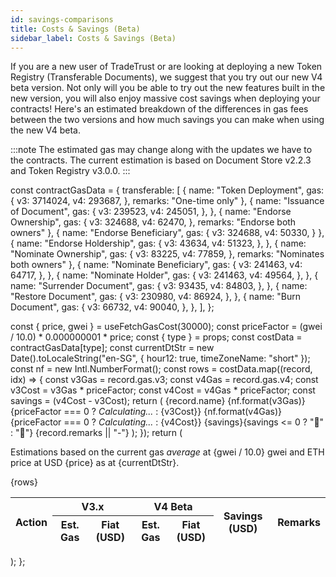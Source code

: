 ```yaml
---
id: savings-comparisons
title: Costs & Savings (Beta)
sidebar_label: Costs & Savings (Beta)
---
```



If you are a new user of TradeTrust or are looking at deploying a new Token Registry (Transferable Documents), we suggest that you try out our new V4 beta version.
Not only will you be able to try out the new features built in the new version, you will also enjoy massive cost savings when deploying your contracts!
Here's an estimated breakdown of the differences in gas fees between the two versions and how much savings you can make when using the new V4 beta.

<PriceTable type="transferable" />

:::note
The estimated gas may change along with the updates we have to the contracts. The current estimation is based on Document Store v2.2.3 and Token Registry v3.0.0.
:::

const contractGasData = {
  transferable: [
    {
      name: "Token Deployment",
      gas: {
        v3: 3714024,
        v4: 293687,
      },
      remarks: "One-time only"
    },
    {
      name: "Issuance of Document",
      gas: {
        v3: 239523,
        v4: 245051,
      },
    },
    {
      name: "Endorse Ownership",
      gas: {
        v3: 324688,
        v4: 62470,
      },
      remarks: "Endorse both owners"
    },
    {
      name: "Endorse Beneficiary",
      gas: {
        v3: 324688,
        v4: 50330,
      }
    },
    {
      name: "Endorse Holdership",
      gas: {
        v3: 43634,
        v4: 51323,
      },
    },
    {
      name: "Nominate Ownership",
      gas: {
        v3: 83225,
        v4: 77859,
      },
      remarks: "Nominates both owners"
    },
    {
      name: "Nominate Beneficiary",
      gas: {
        v3: 241463,
        v4: 64717,
      },
    },
    {
      name: "Nominate Holder",
      gas: {
        v3: 241463,
        v4: 49564,
      },
    },
    {
      name: "Surrender Document",
      gas: {
        v3: 93435,
        v4: 84803,
      },
    },
    {
      name: "Restore Document",
      gas: {
        v3: 230980,
        v4: 86924,
      },
    },
    {
      name: "Burn Document",
      gas: {
        v3: 66732,
        v4: 90040,
      },
    },
  ],
};

  const { price, gwei } = useFetchGasCost(30000);
  const priceFactor = (gwei / 10.0) * 0.000000001 * price;
  const { type } = props;
  const costData = contractGasData[type];
  const currentDtStr = new Date().toLocaleString("en-SG", { hour12: true, timeZoneName: "short" });
  const nf = new Intl.NumberFormat();
  const rows = costData.map((record, idx) => {
    const v3Gas = record.gas.v3;
    const v4Gas = record.gas.v4;
    const v3Cost = v3Gas * priceFactor;
    const v4Cost = v4Gas * priceFactor;
    const savings = (v4Cost - v3Cost);
    return (
      <tr key={idx}>
        <td>{record.name}</td>
        <td> {nf.format(v3Gas)}</td>
        <td>{priceFactor === 0 ? <em>Calculating...</em> :
          <FiatLabel>{v3Cost}</FiatLabel>}</td>
        <td> {nf.format(v4Gas)}</td>
        <td>{priceFactor === 0 ? <em>Calculating...</em> :
          <FiatLabel>{v4Cost}</FiatLabel>}</td>
        <td align="center"><FiatLabel>{savings}</FiatLabel>{savings <= 0 ? "🔻" : "🔺"}</td>
        <td>{record.remarks || "-"}</td>
      </tr>
    );
  });
  return (
    <div>
      <p>
        Estimations based on the current
        gas <em>average</em> at <BoxTag>{gwei / 10.0} gwei</BoxTag> and ETH price
        at USD <BoxTag><FiatLabel>{price}</FiatLabel></BoxTag> as at {currentDtStr}.
      </p>
      <table>
        <thead>
        <tr>
          <th rowSpan="2">Action</th>
          <th colSpan="2">V3.x</th>
          <th colSpan="2">V4 Beta</th>
          <th rowSpan="2">Savings (USD)</th>
          <th rowSpan="2">Remarks</th>
        </tr>
        <tr>
          <th>Est. Gas</th>
          <th>Fiat (USD)</th>
          <th>Est. Gas</th>
          <th>Fiat (USD)</th>
        </tr>
        </thead>
        <tbody>{rows}</tbody>
      </table>
    </div>
  );
};
